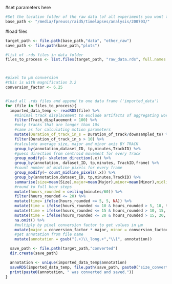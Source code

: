 #set parameters here
```r

#Set the location folder of the raw data (of all experiments you want to convert)
base_path <- "/media/fpreuss/raid5/timelapses/analysis/200703/"

```

#load files
```r

target_path <- file.path(base_path,"data", "other_raw")
save_path <- file.path(base_path,"plots")

#list of .rds files in data folder
files_to_process <- list.files(target_path, "raw_data.rds", full.names = TRUE, ignore.case = TRUE)



#pixel to µm conversion
#this is with magnification 3.2
conversion_factor <- 6.25


#load all .rds files and append to one data frame ('imported_data')
for (file in files_to_process){
  imported_data_temp <- readRDS(file) %>%
    #minimal track displacement to exclude artifacts of aggregating worms happening after ca. 16h
    filter(Track_displacement > 100) %>%
    #only tracks that are longer than 10s
    #same as for calculating motion parameters
    mutate(Duration_of_track_in_s = Duration_of_track/downsampled_to) %>%
    filter(Duration_of_track_in_s > 10) %>%
    #calculate average size, major and minor axis BY TRACK
    group_by(annotation,dataset_ID, tp,minutes,TrackID) %>%
    #guess direction from centroid movement for every Track
    group_modify(~ skeleton_direction(.x)) %>%
    group_by(annotation, dataset_ID, tp,minutes, TrackID,frame) %>%
    #count number of midline pixels for every frame
    group_modify(~ count_midline_pixels(.x)) %>%
    group_by(annotation,dataset_ID, tp,minutes,TrackID) %>%
    summarise(size=mean(Size),major=mean(Major),minor=mean(Minor),midline=mean(midline_length,na.rm = TRUE)) %>%
    #round to full hour steps
    mutate(hours_rounded = ceiling(minutes/60)) %>%
    filter(hours_rounded <= 20) %>%
    mutate(time= ifelse(hours_rounded <= 5, 5, NA)) %>%
    mutate(time = ifelse(hours_rounded <= 10 & hours_rounded > 5, 10, time)) %>%
    mutate(time = ifelse(hours_rounded <= 15 & hours_rounded > 10, 15, time)) %>%
    mutate(time = ifelse(hours_rounded <= 20 & hours_rounded > 15, 20, time)) %>%
    na.omit() %>%
    #multiply by pixel conversion factor to get values in µm
    mutate(major = conversion_factor * major, minor = conversion_factor * minor, midline = conversion_factor * midline) %>%
    #get annotation from file name
    mutate(annotation = gsub("(.+)\\_long.+","\\1", annotation))

  save_path <- file.path(target_path,"converted")
  dir.create(save_path)

  annotation <- unique(imported_data_temp$annotation)
  saveRDS(imported_data_temp, file.path(save_path, paste0("size_converted_",annotation ,".RDS")))
  print(paste0(annotation, " was converted and saved."))
}



```